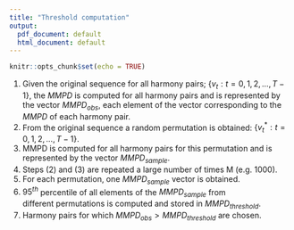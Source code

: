 ```yaml
---
title: "Threshold computation"
output:
  pdf_document: default
  html_document: default
---
```


```r
knitr::opts_chunk$set(echo = TRUE)
```

 1. Given the original sequence for all harmony pairs; $\{v_t: t=0, 1, 2, \dots, T-1\}$, the $MMPD$ is computed for all harmony pairs and is represented by the vector $MMPD_{obs}$, each element of the vector corresponding to the $MMPD$ of each harmony pair.
 2. From the original sequence a random permutation is obtained: $\{v_t^*: t=0, 1, 2, \dots, T-1\}$.
 3. MMPD is computed for all harmony pairs for this permutation and is represented by the vector $MMPD_{sample}$.
 4. Steps (2) and (3) are repeated a large number of times M (e.g. 1000).
 5. For each permutation, one $MMPD_{sample}$ vector is obtained.
 6. $95^{th}$ percentile of all elements of the $MMPD_{sample}$ from different permutations is computed and stored in $MMPD_{threshold}$.
 7. Harmony pairs for which $MMPD_{obs} > MMPD_{threshold}$ are chosen.